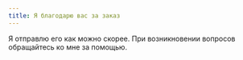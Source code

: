 ```yaml
---
title: Я благодарю вас за заказ
---
```



Я отправлю его как можно скорее. При возникновении вопросов  <ContactsButton><A>обращайтесь ко мне за помощью</A></ContactsButton>.

<Box mt={5}>
  <ImageBlock image="thankyou" ratio={3 / 2} caption={false}/>
</Box>
